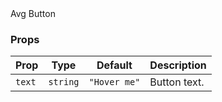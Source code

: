 <Steps className ="py-5">
<Step> Avg Button  </Step>
<ComponentPreview name="bouncyButtonDemo" showLineNumbers>
</ComponentPreview>
  <ComponentSource
  name="bouncyButton"
  title="components/demo.tsx"
  showLineNumbers
  codeCollapsible
/>
</Steps>

### Props

| Prop      | Type                    | Default | Description                               |
|-----------|-------------------------|---------|-------------------------------------------|
| `text`     | `string`                | `"Hover me"`    | Button text.    |


